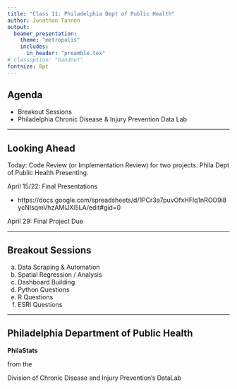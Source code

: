 ```yaml
---
title: "Class 11: Philadelphia Dept of Public Health"
author: Jonathan Tannen
output: 
  beamer_presentation:
    theme: "metropolis"
    includes:
      in_header: "preamble.tex"
# classoption: "handout"
fontsize: 8pt
---
```


## Agenda

- Breakout Sessions
- Philadelphia Chronic Disease & Injury Prevention Data Lab

---

## Looking Ahead

Today: Code Review (or Implementation Review) for two projects. Phila Dept of Public Health Presenting.

April 15/22: Final Presentations
  
- https://docs.google.com/spreadsheets/d/1PCr3a7puvOfxHFlq1nROO9i8ycNIsqmVhzAMlJXi5LA/edit#gid=0   

April 29: Final Project Due

---

## Breakout Sessions

a. Data Scraping & Automation  
a. Spatial Regression / Analysis  
a. Dashboard Building  
a. Python Questions  
a. R Questions  
a. ESRI Questions  


---

## Philadelphia Department of Public Health

**PhilaStats**

from the

Division of Chronic Disease and Injury Prevention's DataLab

